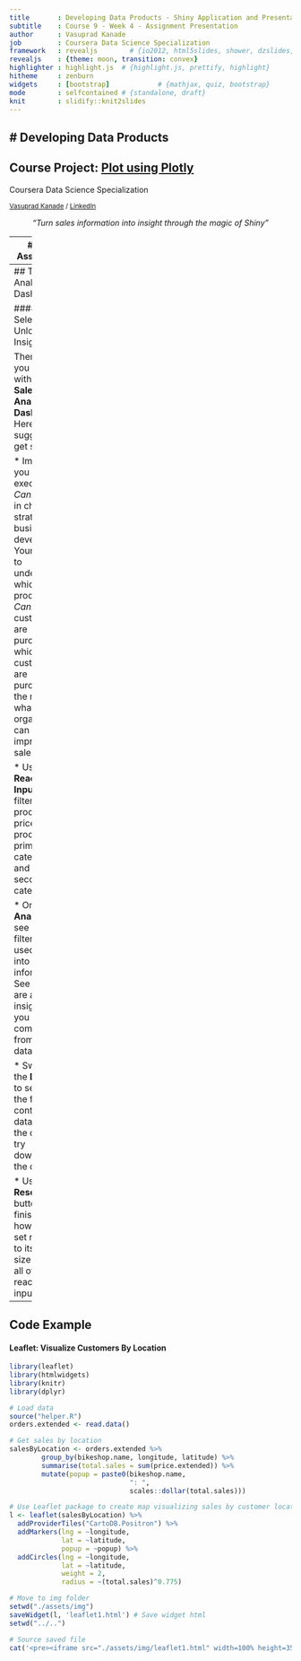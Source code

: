 ```yaml
---
title       : Developing Data Products - Shiny Application and Presentation
subtitle    : Course 9 - Week 4 - Assignment Presentation
author      : Vasuprad Kanade
job         : Coursera Data Science Specialization
framework   : revealjs        # {io2012, html5slides, shower, dzslides, ...}
revealjs    : {theme: moon, transition: convex}
highlighter : highlight.js  # {highlight.js, prettify, highlight}
hitheme     : zenburn
widgets     : [bootstrap]            # {mathjax, quiz, bootstrap}
mode        : selfcontained # {standalone, draft}
knit        : slidify::knit2slides
---
```



# Developing Data Products
---------------------

## Course Project: [Plot using Plotly](https://vasupradkanade.github.io/DevelopingDataProducts_W3/UsingPlotly.html)

Coursera Data Science Specialization

<small> [Vasuprad Kanade](github.com/VasupradKanade) / [LinkedIn](https://www.linkedin.com/in/vasuprad) </small>

<center>
_"Turn sales information into insight through the magic of Shiny"_
</center>


---
## The Assignment 

The goal of this assignment is to build:

1. __A Shiny application__ that has widget input, ui input in `server.R`, reactive output using server calculations, and supporting documentation.

2. __A Reproducible Pitch Presentation__ that contains five slides in either Slidify or Rstudio Presenter that is pushed to and hosted on GitHub or Rpubs and contains embedded `R` code that runs. 

### Links to Project App & Docs

1. Shiny App: [Link](https://vasupradkanade.shinyapps.io/Wk4ShinyApp/)

2. `server.R` and `ui.R` files: [Link](https://github.com/VasupradKanade/ShinyApp) 

---  
## The Sales Analytics Dashboard

#### Make Selections to Unlock Insights

There's a lot you can do with the __Sales Analytics Dashboard__. Here's a few suggestion to get started:

* Imagine you are an executive at _Cannondale_ in charge of strategy and business development. Your goal is to understand which products _Cannondale's_ customers are purchasing, which customers are purchasing the most, and what the organization can do to improve sales.

* Use the __Reactive Inputs__ to filter by year, product unit price, product primary category, and product secondary category. 

* On the __Analysis__ tab, see how the filters can be used to drill into the information. See if there are any insights that you can come up with from the data.

* Switch to the __Data__ tab to see how the filters control the data. Subset the data, and try downloading the csv file. 

* Use the __Reset Fields__ button when finished. See how the data set refreshs to its original size and how all of the reactive inputs reset.

--- 
## Code Example

#### Leaflet: Visualize Customers By Location


``` r
library(leaflet)
library(htmlwidgets)
library(knitr)
library(dplyr)

# Load data
source("helper.R")
orders.extended <- read.data()

# Get sales by location
salesByLocation <- orders.extended %>%
        group_by(bikeshop.name, longitude, latitude) %>%
        summarise(total.sales = sum(price.extended)) %>%
        mutate(popup = paste0(bikeshop.name, 
                              ": ", 
                              scales::dollar(total.sales)))

# Use Leaflet package to create map visualizing sales by customer location
l <- leaflet(salesByLocation) %>% 
  addProviderTiles("CartoDB.Positron") %>%
  addMarkers(lng = ~longitude, 
             lat = ~latitude,
             popup = ~popup) %>%
  addCircles(lng = ~longitude, 
             lat = ~latitude, 
             weight = 2,
             radius = ~(total.sales)^0.775)

# Move to img folder
setwd("./assets/img")
saveWidget(l, 'leaflet1.html') # Save widget html
setwd("../..")

# Source saved file
cat('<pre><iframe src="./assets/img/leaflet1.html" width=100% height=350px allowtransparency="true"> </iframe></pre>')
```
